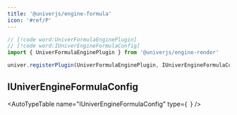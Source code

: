 ```yaml
---
title: '@univerjs/engine-formula'
icon: '#ref/P'
---
```

```typescript
// [!code word:UniverFormulaEnginePlugin]
// [!code word:IUniverEngineFormulaConfig]
import { UniverFormulaEnginePlugin } from '@univerjs/engine-render'

univer.registerPlugin(UniverFormulaEnginePlugin, IUniverEngineFormulaConfig)
```

## IUniverEngineFormulaConfig

<AutoTypeTable
  name="IUniverEngineFormulaConfig"
  type={`
  `}
/>
